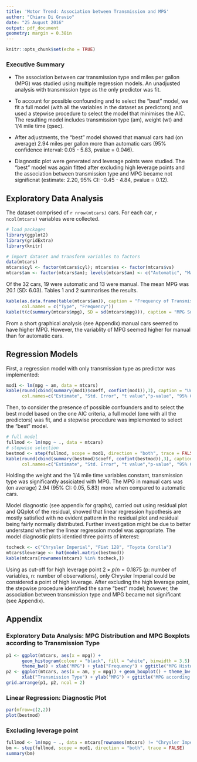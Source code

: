 ```yaml
---
title: 'Motor Trend: Association between Transmission and MPG'
author: "Chiara Di Gravio"
date: "25 August 2016"
output: pdf_document
geometry: margin = 0.38in
---
```


```r
knitr::opts_chunk$set(echo = TRUE)
```

### Executive Summary

- The association between car transmission type and miles per gallon (MPG) was studied using multiple regression models. An unadjusted analysis with transmission type as the only predictor was fit. 

- To account for possible confounding and to select the "best" model, we fit a full model (with all the variables in the dataset as predictors) and used a stepwise procedure to select the model that minimises the AIC. The resulting model includes transmission type (am), weight (wt) and 1/4 mile time (qsec).

- After adjustments, the "best" model showed that manual cars had (on average) 2.94 miles per gallon more than automatic cars (95% confidence interval: 0.05 - 5.83, pvalue = 0.046).

- Diagnostic plot were generated and leverage points were studied. The "best" model was again fitted after excluding high leverage points and the association between transmission type and MPG became not significnat (estimate: 2.20, 95% CI: -0.45 - 4.84, pvalue = 0.12).



## Exploratory Data Analysis

The dataset comprised of `r nrow(mtcars)` cars. For each car, `r ncol(mtcars)` variables were collected.
 
```r
# load packages
library(ggplot2)
library(gridExtra)
library(knitr)

# import dataset and transform variables to factors
data(mtcars)
mtcars$cyl <- factor(mtcars$cyl); mtcars$vs <- factor(mtcars$vs)
mtcars$am <- factor(mtcars$am); levels(mtcars$am) <- c("Automatic", "Manual")
```

Of the 32 cars, 19 were automatic and 13 were manual. The mean MPG was 20.1 (SD: 6.03). Tables 1 and 2 summarises the results.

```r
kable(as.data.frame(table(mtcars$am)), caption = "Frequency of Transmission Type",
      col.names = c("Type", "Frequency"))
kable(t(c(summary(mtcars$mpg), SD = sd(mtcars$mpg))), caption = "MPG Summary Statistics")
```

From a short graphical analysis (see Appendix) manual cars seemed to have higher MPG. However, the variablity of MPG seemed higher for manual than for automatic cars.

## Regression Models

First, a regression model with only transmission type as predictor was implemented:

```r
mod1 <- lm(mpg ~ am, data = mtcars)
kable(round(cbind(summary(mod1)$coeff, confint(mod1)),3), caption = "Unadjusted Analysis Results",
      col.names=c("Estimate", "Std. Error", "t value","p-value", "95% CI: LB","95% CI: UB"))
```

Then, to consider the presence of possible confounders and to select the best model based on the one AIC criteria, a full model (one with all the predictors) was fit, and a stepwise procedure was implemented to select the "best" model.

```r
# full model
fullmod <- lm(mpg ~ ., data = mtcars)
# stepwise selection
bestmod <- step(fullmod, scope = mod1, direction = "both", trace = FALSE)
kable(round(cbind(summary(bestmod)$coeff, confint(bestmod)),3), caption = "Best Model Results",
      col.names=c("Estimate", "Std. Error", "t value","p-value", "95% CI: LB","95% CI: UB"))
```

Holding the weight and the 1/4 mile time variables constant, transmission type was significantly assiciated with MPG. The MPG in manual cars was (on average) 2.94 (95% CI: 0.05, 5.83) more when compared to automatic cars. 

Model diagnostic (see appendix for graphs), carried out using residual plot and QQplot of the residual, showed that linear regression hypothesis are mostly satisfied with no evident pattern in the residual plot and residual being fairly normally distributed. Further investigation might be due to better understand whether the linear regression model was appropriate. The model diagnostic plots identied three points of interest:

```r
tocheck <- c("Chrysler Imperial", "Fiat 128", "Toyota Corolla")
mtcars$leverage <- hat(model.matrix(bestmod))
kable(mtcars[rownames(mtcars) %in% tocheck,])
```

Using as cut-off for high leverage point $2 \times p/n = 0.1875$ (p: number of variables, n: number of observations), only Chrysler Imperial could be considered a point of high leverage. After excluding the high leverage point, the stepwise procedure identified the same "best" model; however, the association between transmission type and MPG became not significant (see Appendix).

## Appendix

### Exploratory Data Analysis: MPG Distribution and MPG Boxplots according to Transmission Type

```r
p1 <- ggplot(mtcars, aes(x = mpg)) + 
      geom_histogram(colour = "black", fill = "white", binwidth = 3.5) +
      theme_bw() + xlab("MPG") + ylab("Frequency") + ggtitle("MPG Histogram")
p2 <- ggplot(mtcars, aes(x = am, y = mpg)) + geom_boxplot() + theme_bw() +
      xlab("Transmission Type") + ylab("MPG") + ggtitle("MPG according to Transmission")
grid.arrange(p1, p2, ncol = 2)
```

### Linear Regression: Diagnostic Plot

```r
par(mfrow=c(2,2))
plot(bestmod)
```

### Excluding leverage point

```r
fullmod <- lm(mpg ~ ., data = mtcars[rownames(mtcars) != "Chrysler Imperial",])
bm <- step(fullmod, scope = mod1, direction = "both", trace = FALSE)
summary(bm)
```
